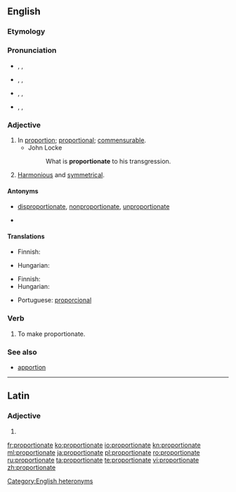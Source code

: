 ==English==

===Etymology===
{{etyl|la|en}} {{lena}} {{term|proportionatus|lang=la}}

===Pronunciation===
* {{a|adjective|UK}} {{enPR|prə-pôʹshə-nət}}, {{IPA|/pɹəˈpɔːʃənət/}}, {{X-SAMPA|/pr\@"pO:S@n@t/}}
* {{a|adjective|US}} {{enPR|prə-pôrʹshə-nət}}, {{IPA|/pɻəˈpɔɻʃənət/}}, {{X-SAMPA|/pr\`@"pOr\`S@n@t/}}
* {{a|verb|UK}} {{enPR|prə-pôʹshə-nāt}}, {{IPA|/pɹəˈpɔːʃəneɪt/}}, {{X-SAMPA|/pr\@"pO:S@neIt/}}
* {{a|verb|US}} {{enPR|prə-pôrʹshə-nāt}}, {{IPA|/pɻəˈpɔɻʃəneɪt/}}, {{X-SAMPA|/pr\`@"pOr\`S@neIt/}}

===Adjective===
{{en-adj}}

# In [[proportion]]; [[proportional]]; [[commensurable]].
#* John Locke
#*: What is '''proportionate''' to his transgression.
# [[harmonious|Harmonious]] and [[symmetrical]].

====Antonyms====
* {{sense|in proportion}} [[disproportionate]],  [[nonproportionate]], [[unproportionate]]
* {{sense|harmonious and symmetrical}}

====Translations====
{{trans-top|proportional}}
* Finnish: {{t+|fi|suhteellinen}}
{{trans-mid}}
* Hungarian: {{t+|hu|arányos}}
{{trans-bottom}}

{{trans-top|harmonious and symmetrical}}
* Finnish: {{t-|fi|sopusuhtainen}}
* Hungarian: {{t+|hu|arányos}}
{{trans-mid}}
* Portuguese: [[proporcional]]
{{trans-bottom}}

===Verb===
{{en-verb|proportionat|ing}}

# {{context|transitive}} To make proportionate.

===See also===
* [[apportion]]

[[Category:English heteronyms]]

----

==Latin==

===Adjective===
{{la-adj-form|prōportiōnāte}}

# {{inflection of|proportionatus|prōportiōnātus|voc|m|s|lang=la}}

[[fr:proportionate]]
[[ko:proportionate]]
[[io:proportionate]]
[[kn:proportionate]]
[[ml:proportionate]]
[[ja:proportionate]]
[[pl:proportionate]]
[[ro:proportionate]]
[[ru:proportionate]]
[[ta:proportionate]]
[[te:proportionate]]
[[vi:proportionate]]
[[zh:proportionate]]